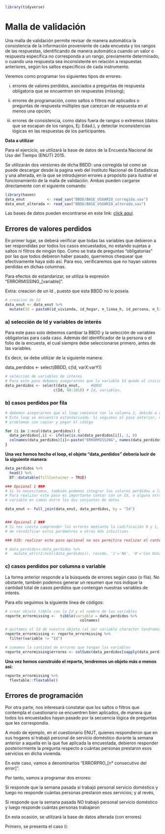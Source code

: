 ```r
library(tidyverse)
```


# Malla de validación

Una malla de validación permite revisar de manera automática la consistencia de la información proveniente de cada encuesta y los rangos de las respuestas, identificando de manera automática cuando un valor o respuesta específica no corresponda a un rango, previamente determinado, o cuando una respuesta sea inconsistente en relación a respuestas anteriores, según los saltos específicos de cada instrumento.

Veremos como programar los siguientes tipos de errores:

i. errores de valores perdidos, asociados a preguntas de respuesta obligatoria que se encuentren sin respuestas (missing);

ii. errores de programación, como saltos o filtros mal aplicados o preguntas de respuesta múltiples que carezcan de respuesta en al menos una opción;

iii. errores de consistencia, como datos fuera de rangos o extremos (datos que se escapan de los rangos, Ej: Edad.), y detectar inconsistencias lógicas en las respuestas de los participantes.

**Data a utilizar**

Para el ejercicio, se utilizará la base de datos de la Encuesta Nacional de Uso del Tiempo (ENUT) 2015.

Se utilizarán dos versiones de dicha BBDD: una corregida tal como se puede descargar desde la pagina web del Instituto Nacional de Estadísticas y una alterada, en la que se introdujeron errores a propósito para ilustrar el funcionamiento de la malla de validación. Ambas pueden cargarse directamente con el siguiente comando:

```r
library(haven)
data_enut          <- read_sav("BBDD/BASE_USUARIO_corregida.sav")
data_enut_alterada <- read_sav("BBDD/BASE_USUARIO_alterada.sav")
```

Las bases de datos pueden encontrarse en este link: [click aquí](https://github.com/JoaoAcharanR/Malla_validacion/tree/master/raw).


## Errores de valores perdidos

En primer lugar, se deberá verificar que todas las variables que debieron a ser respondidas por todos los casos encuestados, no estando sujetas a saltos ni filtros de ningún tipo. Como se trata de preguntas "obligatorias" por las que todos debieron haber pasado, querremos chequear que efectivamente haya sido así. Para eso, verificaremos que no hayan valores perdidas en dichas columnas.


Para efectos de estandarizar, se utiliza la expresión "ERRORMISSING_[variable]".

Extra: creacion de un Id , puesto que esta BBDD no lo poseía.


```r
# creacion de Id
data_enut <- data_enut %>% 
  mutate(Id = paste0(id_vivienda, id_hogar, n_linea_h, id_persona, n_linea_p))
```

### a) selección de Id y variables de interés

Para este paso solo debemos cambiar la BBDD y la selección de variables obligatorias para cada caso. Además del identificador de la persona o el folio de la encuesta, el cual siempre debe seleccionarse primero, antes de las variables.

Es decir, se debe utilizar de la siguiente manera:

data_perdidos <- select(BBDD,
                      c(Id, varX:varY))

```r
# seleccion de variables de interes
# Para este paso debemos asegurarnos que la variable Id quede al inicio de la seleccion
data_perdidos <- select(data_enut,     #BBDD
                      c(Id, 98:101)) # Id, variables.
```


### b) casos perdidos por fila
```r
# debemos asegurarnos que el loop comience con la columna 2, debido a que la 1 es el Id: i in 2:ncol
# Este loop se encuentra estandarizado. Si seguimos el paso anterior, no deberíamos
# problemas con copiar y pegar el código

for (i in 2:ncol(data_perdidos)) {
  data_perdidos[,i] <- ifelse(is.na(data_perdidos[i]), 1, 0)
  colnames(data_perdidos)[i]<-paste("ERRORMISSING", names(data_perdidos)[i], sep = "_")
}
```

**Una vez hemos hecho el loop, el objeto "data_perdidos" debería lucir de la siguiente manera:**

```r
data_perdidos %>% 
  head() %>% 
  DT::datatable(fillContainer = TRUE)
```


```r
### Opcional 1 ###
# Si lo necesitamos, también podemos integrar los valores perdidos a la bbdd original
# Para realizar este paso es importante contar con un Id, o alguna otra 
# variable en común entre los dos conjuntos de datos

data_enut <- full_join(data_enut, data_perdidos, by = "Id")


### Opcional 2 ###
# Si nos cuesta comprender los errores mediante la codificación 0 y 1, tenemos la opción
# de recodificar estos parámetros a otros más intuitivos

### OJO: realizar este paso opcional no nos permitira realizar el conteo total por variable ###

# data_perdidos<-data_perdidos %>% 
#   mutate_at(c(2:ncol(data_perdidos)), recode, '1'='NA', '0'='Con Dato')

```



### c) casos perdidos por columna o variable

La forma anterior responde a la búsqueda de errores según caso (o fila). No obstante, también podemos generar un resumen que nos indique la cantidad total de casos perdidos que contengan nuestras variables de interés.

Para ello seguimos la siguiente línea de códigos:

```r
# crear objeto tibble con la Id y el nombre de las variables
reporte_errormissing <-  tibble(variable = data_perdidos %>% 
                                  colnames)

# quitamos el Id de nuestro objeto (al ser variable character tendremos conflictos para sumar la canidad errores)
reporte_errormissing <- reporte_errormissing %>% 
  filter(variable != "Id")

# sumamos la cantidad de errores que tengan las variables
reporte_errormissing$errores <- colSums(data_perdidos[sapply(data_perdidos, is.numeric)], na.rm = F)
```

**Una vez hemos construido el reporte, tendremos un objeto más o menos así:**

```r
reporte_errormissing %>% 
  flextable::flextable()
```



## Errores de programación

Por otra parte, nos interesará constatar que los saltos o filtros que contempla el cuestionario se encuentren bien aplicados, de manera que todos los encuestados hayan pasado por la secuencia lógica de preguntas que les correspondía.

A modo de ejemplo, en el cuestionario ENUT, quienes respondieron que en sus hogares sí trabajó personal de servicio doméstico durante la semana anterior a aquella en la que fue aplicada la encuestada, debieron responder posteriormente la pregunta respecto a cuántas personas prestaron esos servicios en dicha vivienda.

En este caso, vamos a denominarlos "ERRORPRO_[n° consecutivo del error]".

Por tanto, vamos a programar dos errores:

Si responde que la semana pasada si trabajó personal servicio doméstico y luego no responde cuántas personas prestaron esos servicios; y al revés,

Si responde que la semana pasada NO trabajó personal servicio doméstico y luego responde cuántas personas trabajaron

En esta ocasión, se utilizará la base de datos alterada (con errores)

Primero, se presenta el caso i):












